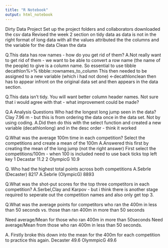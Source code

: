 ```yaml
---
title: "R Notebook"
output: html_notebook
---
```

Dirty Data Project
Set up the project folders and collaborators
downloaded the csv data
Revised the week 2 section on tidy data as data is not in the right format of long data with all the values attributed the the columns and the variable for the data
Clean the data

Q.This data has row names - how do you get rid of them?
A.Not really want to get rid of them - we want to be able to convert a row name (the name of the people) to give is a column name.
So essential to use tibble
decathlon%>%
  tibble::rownames_to_column
This then needed to be assigned to a new variable (which i had not done)
<-decathlonclean then has to appear infront on the original data set and then appears in the data section.
  
  
Q.This data isn’t tidy.
You will want better column header names.
Not sure that i would agree with that - what improvement could be made?



Q.A
Analysis Questions
Who had the longest long jump seen in the data? Clay 7.96 m - but this is from ordering the data once in the data set.  Not by using coding.
A.Did then do this with the select function and created a new variable (decathlonlong) and in the desc order - think it worked

Q.What was the average 100m time in each competition?
Select the competitions and create a mean of the 100m
A.Answered this first by creating the mean of the long jump (not the right answer)
First select the competitions/100m - when 100 is included need to use back ticks top left key
1 Decastar         11.2
2 OlympicG         10.9



Q. Who had the highest total points across both competitions
A.Sebrle (Decaster) 8217
A.Sebrle (OlympicG) 8893

Q.What was the shot-put scores for the top three competitors in each competition?
A.Serbel,Clay and Karpov - but i think there is another stage required to seperate out the competition names and also only get top 3.


Q.What was the average points for competitors who ran the 400m in less than 50 seconds vs. those than ran 400m in more than 50 seconds

Need average/Mean for those who ran 400m in more than 50seconds
Need average/Mean from those who ran 400m in less than 50 seconds.

A. Firstly broke this down into the mean for the 400m for each competition to practice this again.
Decaster 49.6
OlymmpicG 49.6





